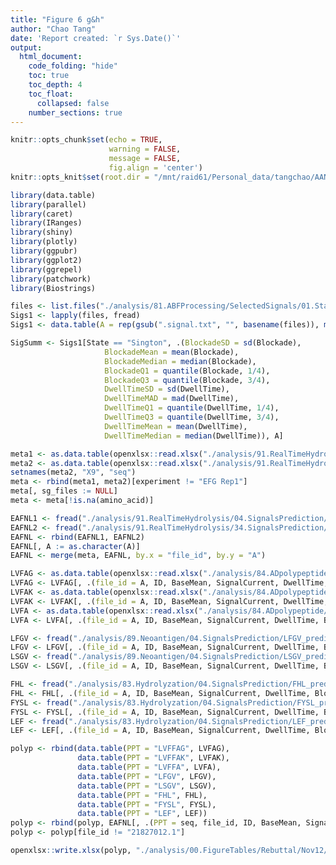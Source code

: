 ```yaml
---
title: "Figure 6 g&h"
author: "Chao Tang"
date: 'Report created: `r Sys.Date()`'
output: 
  html_document: 
    code_folding: "hide"
    toc: true
    toc_depth: 4
    toc_float: 
      collapsed: false
    number_sections: true
---
```


```r
knitr::opts_chunk$set(echo = TRUE, 
                      warning = FALSE, 
                      message = FALSE, 
                      fig.align = 'center')
knitr::opts_knit$set(root.dir = "/mnt/raid61/Personal_data/tangchao/AANanopore")
```

```r
library(data.table)
library(parallel)
library(caret)
library(IRanges)
library(shiny)
library(plotly)
library(ggpubr)
library(ggplot2)
library(ggrepel)
library(patchwork)
library(Biostrings)
```

```r
files <- list.files("./analysis/81.ABFProcessing/SelectedSignals/01.StandardAA/03.GroupedSignals", "txt", full.names = T)
Sigs1 <- lapply(files, fread)
Sigs1 <- data.table(A = rep(gsub(".signal.txt", "", basename(files)), mapply(nrow,  Sigs1)), do.call(rbind, Sigs1))

SigSumm <- Sigs1[State == "Sington", .(BlockadeSD = sd(Blockade), 
                     BlockadeMean = mean(Blockade), 
                     BlockadeMedian = median(Blockade), 
                     BlockadeQ1 = quantile(Blockade, 1/4), 
                     BlockadeQ3 = quantile(Blockade, 3/4), 
                     DwellTimeSD = sd(DwellTime), 
                     DwellTimeMAD = mad(DwellTime), 
                     DwellTimeQ1 = quantile(DwellTime, 1/4), 
                     DwellTimeQ3 = quantile(DwellTime, 3/4), 
                     DwellTimeMean = mean(DwellTime), 
                     DwellTimeMedian = median(DwellTime)), A]
```

```r
meta1 <- as.data.table(openxlsx::read.xlsx("./analysis/91.RealTimeHydrolysis/副本meta_ZhangMing.xlsx"))
meta2 <- as.data.table(openxlsx::read.xlsx("./analysis/91.RealTimeHydrolysis/副本meta_ZhangMing2.xlsx"))
setnames(meta2, "X9", "seq")
meta <- rbind(meta1, meta2)[experiment != "EFG Rep1"]
meta[, sg_files := NULL]
meta <- meta[!is.na(amino_acid)]
```

```r
EAFNL1 <- fread("./analysis/91.RealTimeHydrolysis/04.SignalsPrediction/EAFNL_prediction.txt", sep = "\t")
EAFNL2 <- fread("./analysis/91.RealTimeHydrolysis/34.SignalsPrediction/EAFNL_prediction.txt", sep = "\t")
EAFNL <- rbind(EAFNL1, EAFNL2)
EAFNL[, A := as.character(A)]
EAFNL <- merge(meta, EAFNL, by.x = "file_id", by.y = "A")
```

```r
LVFAG <- as.data.table(openxlsx::read.xlsx("./analysis/84.ADpolypeptide/60.MergeAll/04.SignalsPrediction/LVFAG_prediction_merge.xlsx"))
LVFAG <- LVFAG[, .(file_id = A, ID, BaseMean, SignalCurrent, DwellTime, Blockade, Pred = Pred2, Prob = Prob2)]
LVFAK <- as.data.table(openxlsx::read.xlsx("./analysis/84.ADpolypeptide/60.MergeAll/04.SignalsPrediction/LVFAK_prediction_merge.xlsx"))
LVFAK <- LVFAK[, .(file_id = A, ID, BaseMean, SignalCurrent, DwellTime, Blockade, Pred = Pred2, Prob = Prob2)]
LVFA <- as.data.table(openxlsx::read.xlsx("./analysis/84.ADpolypeptide/60.MergeAll/04.SignalsPrediction/LVFA_prediction_merge.xlsx"))
LVFA <- LVFA[, .(file_id = A, ID, BaseMean, SignalCurrent, DwellTime, Blockade, Pred = Pred2, Prob = Prob2)]
```

```r
LFGV <- fread("./analysis/89.Neoantigen/04.SignalsPrediction/LFGV_prediction.txt", sep = "\t")
LFGV <- LFGV[, .(file_id = A, ID, BaseMean, SignalCurrent, DwellTime, Blockade, Pred = Pred2, Prob = Prob2)]
LSGV <- fread("./analysis/89.Neoantigen/04.SignalsPrediction/LSGV_prediction.txt", sep = "\t")
LSGV <- LSGV[, .(file_id = A, ID, BaseMean, SignalCurrent, DwellTime, Blockade, Pred = Pred2, Prob = Prob2)]
```

```r
FHL <- fread("./analysis/83.Hydrolyzation/04.SignalsPrediction/FHL_prediction.txt", sep = "\t")
FHL <- FHL[, .(file_id = A, ID, BaseMean, SignalCurrent, DwellTime, Blockade, Pred = Pred1, Prob = Prob1)]
FYSL <- fread("./analysis/83.Hydrolyzation/04.SignalsPrediction/FYSL_prediction.txt", sep = "\t")
FYSL <- FYSL[, .(file_id = A, ID, BaseMean, SignalCurrent, DwellTime, Blockade, Pred = Pred1, Prob = Prob1)]
LEF <- fread("./analysis/83.Hydrolyzation/04.SignalsPrediction/LEF_prediction.txt", sep = "\t")
LEF <- LEF[, .(file_id = A, ID, BaseMean, SignalCurrent, DwellTime, Blockade, Pred = Pred1, Prob = Prob1)]
```

```r
polyp <- rbind(data.table(PPT = "LVFFAG", LVFAG), 
               data.table(PPT = "LVFFAK", LVFAK), 
               data.table(PPT = "LVFFA", LVFA), 
               data.table(PPT = "LFGV", LFGV), 
               data.table(PPT = "LSGV", LSGV), 
               data.table(PPT = "FHL", FHL), 
               data.table(PPT = "FYSL", FYSL), 
               data.table(PPT = "LEF", LEF))
polyp <- rbind(polyp, EAFNL[, .(PPT = seq, file_id, ID, BaseMean, SignalCurrent, DwellTime, Blockade, Pred = Pred1, Prob = Prob1)])
polyp <- polyp[file_id != "21827012.1"]
```

```r
openxlsx::write.xlsx(polyp, "./analysis/00.FigureTables/Rebuttal/Nov12/Figures/Data/Fig6GH.xlsx")
```
